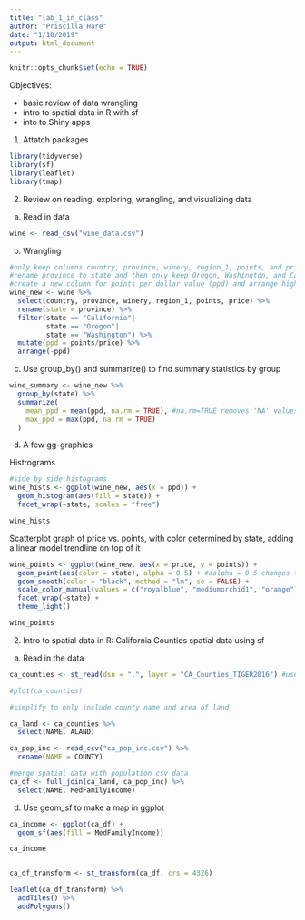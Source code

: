 ```yaml
---
title: "lab_1_in_class"
author: "Priscilla Hare"
date: "1/10/2019"
output: html_document
---
```


```r
knitr::opts_chunk$set(echo = TRUE)
```

Objectives:

- basic review of data wrangling
- intro to spatial data in R with sf
- into to Shiny apps

1. Attatch packages
```r

library(tidyverse)
library(sf)
library(leaflet)
library(tmap)

```

2. Review on reading, exploring, wrangling, and visualizing data

a. Read in data
```r

wine <- read_csv("wine_data.csv")

```

b. Wrangling
```r

#only keep columns country, province, winery, region_1, points, and price
#rename province to state and then only keep Oregon, Washington, and California
#create a new column for points per dollar value (ppd) and arrange high to low
wine_new <- wine %>%
  select(country, province, winery, region_1, points, price) %>% 
  rename(state = province) %>% 
  filter(state == "California"|
         state == "Oregon"|
         state == "Washington") %>% 
  mutate(ppd = points/price) %>% 
  arrange(-ppd)

```

c. Use group_by() and summarize() to find summary statistics by group
```r

wine_summary <- wine_new %>% 
  group_by(state) %>% 
  summarize(
    mean_ppd = mean(ppd, na.rm = TRUE), #na.rm=TRUE removes 'NA' values before calculation
    max_ppd = max(ppd, na.rm = TRUE)
  )

```

d. A few gg-graphics

Histrograms
```r

#side by side histograms
wine_hists <- ggplot(wine_new, aes(x = ppd)) +
  geom_histogram(aes(fill = state)) +
  facet_wrap(~state, scales = "free")

wine_hists


```

Scatterplot graph of price vs. points, with color determined by state, adding a linear model trendline on top of it
```r

wine_points <- ggplot(wine_new, aes(x = price, y = points)) +
  geom_point(aes(color = state), alpha = 0.5) + #aalpha = 0.5 changes transparency
  geom_smooth(color = "black", method = "lm", se = FALSE) +
  scale_color_manual(values = c("royalblue", "mediumorchid1", "orange")) +
  facet_wrap(~state) +
  theme_light() 

wine_points
```

2. Intro to spatial data in R: California Counties spatial data using sf

a. Read in the data
```r

ca_counties <- st_read(dsn = ".", layer = "CA_Counties_TIGER2016") #use st_read to read in spatial data

#plot(ca_counties)

#simplify to only include county name and area of land

ca_land <- ca_counties %>% 
  select(NAME, ALAND)

ca_pop_inc <- read_csv("ca_pop_inc.csv") %>% 
  rename(NAME = COUNTY)

#merge spatial data with population csv data
ca_df <- full_join(ca_land, ca_pop_inc) %>% 
  select(NAME, MedFamilyIncome)

```
d. Use geom_sf to make a map in ggplot
```r

ca_income <- ggplot(ca_df) +
  geom_sf(aes(fill = MedFamilyIncome))

ca_income


ca_df_transform <- st_transform(ca_df, crs = 4326)

leaflet(ca_df_transform) %>% 
  addTiles() %>% 
  addPolygons()

```

